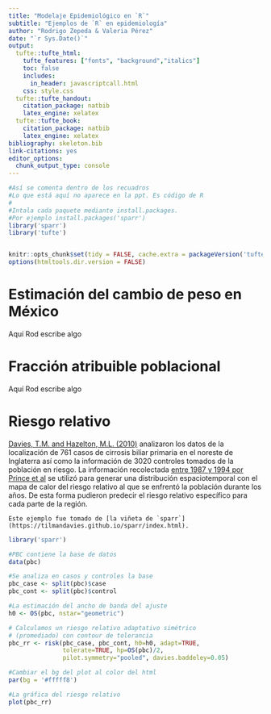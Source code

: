 ```yaml
---
title: "Modelaje Epidemiológico en `R`"
subtitle: "Ejemplos de `R` en epidemiología"
author: "Rodrigo Zepeda & Valeria Pérez"
date: "`r Sys.Date()`"
output:
  tufte::tufte_html: 
    tufte_features: ["fonts", "background","italics"]
    toc: false
    includes:
      in_header: javascriptcall.html
    css: style.css
  tufte::tufte_handout:
    citation_package: natbib
    latex_engine: xelatex
  tufte::tufte_book:
    citation_package: natbib
    latex_engine: xelatex
bibliography: skeleton.bib
link-citations: yes
editor_options: 
  chunk_output_type: console
---
```


<!-- Así se comenta afuera de los recuadros -->
```r
#Así se comenta dentro de los recuadros
#Lo que está aquí no aparece en la ppt. Es código de R
#
#Intala cada paquete mediante install.packages. 
#Por ejemplo install.packages('sparr')
library('sparr')
library('tufte')


knitr::opts_chunk$set(tidy = FALSE, cache.extra = packageVersion('tufte'), error = TRUE)
options(htmltools.dir.version = FALSE)
```

# Estimación del cambio de peso en México
Aquí Rod escribe algo

# Fracción atribuible poblacional
Aquí Rod escribe algo

# Riesgo relativo

[Davies, T.M. and Hazelton, M.L. (2010)](https://onlinelibrary.wiley.com/doi/10.1002/sim.3995) analizaron los datos de la localización de $761$ casos de cirrosis biliar primaria en el noreste de Inglaterra así como la información de $3020$ controles tomados de la población en riesgo. La información recolectada [entre 1987 y 1994 por Prince et al](https://aasldpubs.onlinelibrary.wiley.com/doi/abs/10.1053/jhep.2001.29760) se utilizó para generar una distribución espaciotemporal con el mapa de calor del riesgo relativo al que se enfrentó la población durante los años. De esta forma pudieron predecir el riesgo relativo específico para cada parte de la región. 

<!-- Esto es una nota al margen -->
```marginfigure
Este ejemplo fue tomado de [la viñeta de `sparr`](https://tilmandavies.github.io/sparr/index.html). 
```

<!-- Esto es código de Rn -->
```r

library('sparr')

#PBC contiene la base de datos
data(pbc)

#Se analiza en casos y controles la base
pbc_case <- split(pbc)$case
pbc_cont <- split(pbc)$control

#La estimación del ancho de banda del ajuste 
h0 <- OS(pbc, nstar="geometric")

# Calculamos un riesgo relativo adaptativo simétrico 
# (promediado) con contour de tolerancia
pbc_rr <- risk(pbc_case, pbc_cont, h0=h0, adapt=TRUE, 
               tolerate=TRUE, hp=OS(pbc)/2, 
               pilot.symmetry="pooled", davies.baddeley=0.05)

#Cambiar el bg del plot al color del html
par(bg = '#fffff8')

#La gráfica del riesgo relativo
plot(pbc_rr)
```